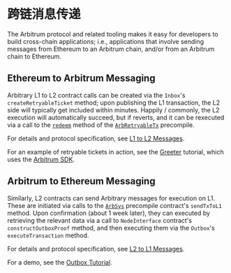 # 跨链消息传递

The Arbitrum protocol and related tooling makes it easy for developers to build cross-chain applications; i.e., applications that involve sending messages from Ethereum to an Arbitrum chain, and/or from an Arbitrum chain to Ethereum.

## Ethereum to Arbitrum Messaging

Arbitrary L1 to L2 contract calls can be created via the `Inbox`'s `createRetryableTicket` method; upon publishing the L1 transaction, the L2 side will typically get included within minutes. Happily / commonly, the L2 execution will automatically succeed, but if reverts, and it can be rexecuted via a call to the [`redeem`](../arbos/precompiles#ArbRetryableTx) method of the [`ArbRetryableTx`](../arbos/precompiles#ArbRetryableTx) precompile.

For details and protocol specification, see [L1 to L2 Messages](../arbos/l1-to-l2-messaging.mdx).

For an example of retryable tickets in action, see the [Greeter](https://github.com/OffchainLabs/arbitrum-tutorials/tree/master/packages/greeter) tutorial, which uses the [Arbitrum SDK](./sdk).

## Arbitrum to Ethereum Messaging

Similarly, L2 contracts can send Arbitrary messages for execution on L1. These are initiated via calls to the [`ArbSys`](../arbos/precompiles#ArbSys) precompile contract's `sendTxToL1` method. Upon confirmation (about 1 week later), they can executed by retrieving the relevant data via a call to `NodeInterface` contract's `constructOutboxProof` method, and then executing them via the `Outbox`'s `executeTransaction` method.

For details and protocol specification, see [L2 to L1 Messages](../arbos/l2-to-l1-messaging.mdx).

For a demo, see the [Outbox Tutorial](https://github.com/OffchainLabs/arbitrum-tutorials/tree/master/packages/outbox-execute).
